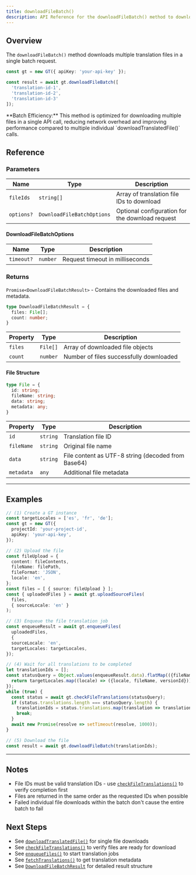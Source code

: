 ```yaml
---
title: downloadFileBatch()
description: API Reference for the downloadFileBatch() method to download multiple translation files in a single request
---
```


## Overview

The `downloadFileBatch()` method downloads multiple translation files in a single batch request.

```typescript
const gt = new GT({ apiKey: 'your-api-key' });

const result = await gt.downloadFileBatch([
  'translation-id-1', 
  'translation-id-2', 
  'translation-id-3'
]);
```

<Callout>
**Batch Efficiency:**
This method is optimized for downloading multiple files in a single API call, reducing network overhead and improving performance compared to multiple individual `downloadTranslatedFile()` calls.
</Callout>

## Reference

### Parameters

| Name | Type | Description |
|------|------|-------------|
| `fileIds` | `string[]` | Array of translation file IDs to download |
| `options?` | `DownloadFileBatchOptions` | Optional configuration for the download request |

#### DownloadFileBatchOptions

| Name | Type | Description |
|------|------|-------------|
| `timeout?` | `number` | Request timeout in milliseconds |

### Returns

`Promise<DownloadFileBatchResult>` - Contains the downloaded files and metadata.

```typescript
type DownloadFileBatchResult = {
  files: File[];
  count: number;
}
```

| Property | Type | Description |
|----------|------|-------------|
| `files` | `File[]` | Array of downloaded file objects |
| `count` | `number` | Number of files successfully downloaded |

#### File Structure

```typescript
type File = {
  id: string;
  fileName: string;
  data: string;
  metadata: any;
}
```

| Property | Type | Description |
|----------|------|-------------|
| `id` | `string` | Translation file ID |
| `fileName` | `string` | Original file name |
| `data` | `string` | File content as UTF-8 string (decoded from Base64) |
| `metadata` | `any` | Additional file metadata |

---

## Examples


```typescript title="index.ts" copy
// (1) Create a GT instance
const targetLocales = ['es', 'fr', 'de'];
const gt = new GT({
  projectId: 'your-project-id',
  apiKey: 'your-api-key',
});

// (2) Upload the file
const fileUpload = {
  content: fileContents,
  fileName: filePath,
  fileFormat: 'JSON',
  locale: 'en',
};
const files = [ { source: fileUpload } ];
const { uploadedFiles } = await gt.uploadSourceFiles(
  files,
  { sourceLocale: 'en' }
);

// (3) Enqueue the file translation job
const enqueueResult = await gt.enqueueFiles(
  uploadedFiles,
  {
  sourceLocale: 'en',
  targetLocales: targetLocales,
});

// (4) Wait for all translations to be completed
let translationIds = [];
const statusQuery = Object.values(enqueueResult.data).flatMap(({fileName, versionId}) => {
  return targetLocales.map((locale) => ({locale, fileName, versionId}));
});
while (true) {
  const status = await gt.checkFileTranslations(statusQuery);
  if (status.translations.length === statusQuery.length) {
    translationIds = status.translations.map(translation => translation.id);
    break;
  }
  await new Promise(resolve => setTimeout(resolve, 1000));
}

// (5) Download the file
const result = await gt.downloadFileBatch(translationIds);
```

---

## Notes

* File IDs must be valid translation IDs - use [`checkFileTranslations()`](/docs/core/class/methods/translation/checkFileTranslations) to verify completion first
* Files are returned in the same order as the requested IDs when possible
* Failed individual file downloads within the batch don't cause the entire batch to fail

## Next Steps

* See [`downloadTranslatedFile()`](/docs/core/class/methods/translation/downloadTranslatedFile) for single file downloads
* See [`checkFileTranslations()`](/docs/core/class/methods/translation/checkFileTranslations) to verify files are ready for download
* See [`enqueueFiles()`](/docs/core/class/methods/translation/enqueueFiles) to start translation jobs
* See [`fetchTranslations()`](/docs/core/class/methods/translation/fetchTranslations) to get translation metadata
* See [`DownloadFileBatchResult`](/docs/core/types/DownloadFileBatchResult) for detailed result structure